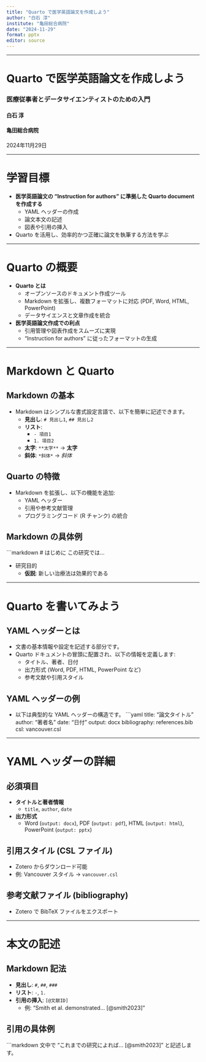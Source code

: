 ```yaml
---
title: "Quarto で医学英語論文を作成しよう"
author: "白石 淳"
institute: "亀田総合病院"
date: "2024-11-29"
format: pptx
editor: source
---
```


------------------------------------------------------------------------

# Quarto で医学英語論文を作成しよう

### 医療従事者とデータサイエンティストのための入門

#### 白石 淳

#### 亀田総合病院

2024年11月29日

------------------------------------------------------------------------

# 学習目標

-   **医学英語論文の "Instruction for authors" に準拠した Quarto document を作成する**
    -   YAML ヘッダーの作成
    -   論文本文の記述
    -   図表や引用の挿入
-   Quarto を活用し、効率的かつ正確に論文を執筆する方法を学ぶ

------------------------------------------------------------------------

# Quarto の概要

-   **Quarto とは**
    -   オープンソースのドキュメント作成ツール
    -   Markdown を拡張し、複数フォーマットに対応 (PDF, Word, HTML, PowerPoint)
    -   データサイエンスと文章作成を統合
-   **医学英語論文作成での利点**
    -   引用管理や図表作成をスムーズに実現
    -   "Instruction for authors" に従ったフォーマットの生成

------------------------------------------------------------------------

# Markdown と Quarto

## Markdown の基本

-   Markdown はシンプルな書式設定言語で、以下を簡単に記述できます。
    -   **見出し**: `# 見出し1`, `## 見出し2`
    -   **リスト**:
        -   `- 項目1`
        -   `1. 項目2`
    -   **太字**: `**太字**` → **太字**
    -   **斜体**: `*斜体*` → *斜体*

## Quarto の特徴

-   Markdown を拡張し、以下の機能を追加:
    -   YAML ヘッダー
    -   引用や参考文献管理
    -   プログラミングコード (R チャンク) の統合

## Markdown の具体例

\`\`\`markdown \# はじめに この研究では...

-   研究目的
    -   **仮説**: 新しい治療法は効果的である

------------------------------------------------------------------------

# Quarto を書いてみよう

## YAML ヘッダーとは

-   文書の基本情報や設定を記述する部分です。
-   Quarto ドキュメントの冒頭に配置され、以下の情報を定義します:
    -   タイトル、著者、日付
    -   出力形式 (Word, PDF, HTML, PowerPoint など)
    -   参考文献や引用スタイル

## YAML ヘッダーの例

-   以下は典型的な YAML ヘッダーの構造です。 \`\`\`yaml title: "論文タイトル" author: "著者名" date: "日付" output: docx bibliography: references.bib csl: vancouver.csl

------------------------------------------------------------------------

# YAML ヘッダーの詳細

## 必須項目

-   **タイトルと著者情報**
    -   `title`, `author`, `date`
-   **出力形式**
    -   Word (`output: docx`), PDF (`output: pdf`), HTML (`output: html`), PowerPoint (`output: pptx`)

## 引用スタイル (CSL ファイル)

-   Zotero からダウンロード可能
-   例: Vancouver スタイル → `vancouver.csl`

## 参考文献ファイル (bibliography)

-   Zotero で BibTeX ファイルをエクスポート

------------------------------------------------------------------------

# 本文の記述

## Markdown 記法

-   **見出し**: `#`, `##`, `###`
-   **リスト**: `-`, `1.`
-   **引用の挿入**: `[@文献ID]`
    -   例: "Smith et al. demonstrated... [@smith2023]"

## 引用の具体例

\`\`\`markdown 文中で "これまでの研究によれば... [@smith2023]" と記述します。
